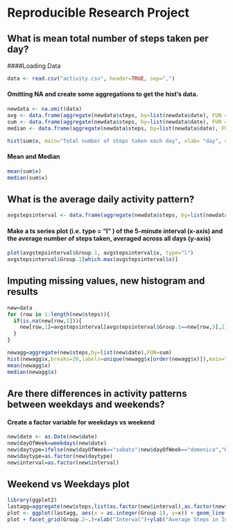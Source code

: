 # Reproducible Research Project


## What is mean total number of steps taken per day?

####Loading Data
```{r,echo=TRUE}
data <- read.csv("activity.csv", header=TRUE, sep=",")
```
#### Omitting NA and create some aggregations to get the hist's data.
```{r,echo=TRUE}
newdata <- na.omit(data)
avg <- data.frame(aggregate(newdata$steps, by=list(newdata$date), FUN = mean))
sum <- data.frame(aggregate(newdata$steps, by=list(newdata$date), FUN = sum))
median <- data.frame(aggregate(newdata$steps, by=list(newdata$date), FUN = median))
```
```{r,echo=TRUE}
hist(sum$x, main="Total number of steps taken each day", xlab= "day", col=c("blue"), breaks=20)
```
#### Mean and Median
```{r,echo=TRUE}
mean(sum$x)
median(sum$x)
```
## What is the average daily activity pattern?
```{r,echo=TRUE}
avgstepsinterval <- data.frame(aggregate(newdata$steps, by=list(newdata$interval), FUN = mean))
```
#### Make a ts series plot (i.e.  type = "l" ) of the 5-minute interval (x-axis) and the average number of steps taken, averaged across all days (y-axis)
```{r,echo=TRUE}
plot(avgstepsinterval$Group.1, avgstepsinterval$x, type="l")
avgstepsinterval$Group.1[which.max(avgstepsinterval$x)]
```
## Imputing missing values, new histogram and results
```{r,echo=TRUE}
new=data
for (row in 1:length(new$steps)){
  if(is.na(new[row,1])){
    new[row,1]=avgstepsinterval[avgstepsinterval$Group.1==new[row,3],2]
  }
}

newagg=aggregate(new$steps,by=list(new$date),FUN=sum)
hist(newagg$x,breaks=20,labels=unique(newagg$x[order(newagg$x)]),main="Histogram of steps by day",xlab="Steps")
mean(newagg$x)
median(newagg$x)
```
## Are there differences in activity patterns between weekdays and weekends?
#### Create a factor variable for weekdays vs weekend
```{r,echo=TRUE}
new$date <- as.Date(new$date)
new$dayOfWeek=weekdays(new$date)
new$daytype=ifelse(new$dayOfWeek=="sabato"|new$dayOfWeek=="domenica","Weekend","Weekday")
new$daytype=as.factor(new$daytype)
new$interval=as.factor(new$interval)
```
## Weekend vs Weekdays plot
```{r,echo=TRUE}
library(ggplot2)
lastagg=aggregate(new$steps,list(as.factor(new$interval),as.factor(new$daytype)),mean)
plot <- ggplot(lastagg, aes(x = as.integer(Group.1), y=x)) + geom_line()
plot + facet_grid(Group.2~.)+xlab("Interval")+ylab("Average Steps in Interval")

```